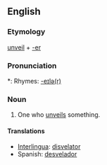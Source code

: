 ==English==

===Etymology===
[[unveil]] + [[-er]]

===Pronunciation===
*: Rhymes: [[Rhymes:English:-eɪlə(r)|-eɪlə(r)]]

===Noun===
{{en-noun}}

# One who [[unveil]]s something.

====Translations====
* [[Interlingua]]: [[disvelator]]
* Spanish: [[desvelador]]